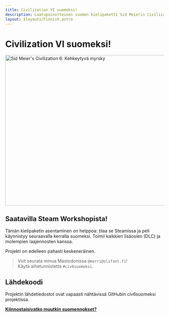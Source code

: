 ```yaml
---
title: Civilization VI suomeksi!
description: Laatupainotteinen suomen kielipaketti Sid Meierin Civilization VI -pelille (Civilization 6 Finnish translation language pack / mod)
layout: $layouts/Finnish.astro
---
```



# Civilization VI suomeksi!

<img
	alt="Sid Meier's Civilization 6: Kehkeytyvä myrsky"
	src="/assets/civ6suomeksi_kehkeytyva-myrsky.jpg"
	width="848"
	height="480"
/>

## Saatavilla <Link href="https://steamcommunity.com/sharedfiles/filedetails/?l=finnish&id=1308266363">Steam Workshopista</Link>!

Tämän kielipaketin asentaminen on helppoa: tilaa se Steamissa ja peli käynnistyy seuraavalla kerralla suomeksi.
Toimii kaikkien lisäosien (DLC) ja molempien laajennosten kanssa.

Projekti on edelleen pahasti keskeneräinen.

> Voit seurata minua Mastodonissa `@merri@olifant.fi`!<br />Käytä aihetunnistetta `#civ6suomeksi`.

## Lähdekoodi

Projektin lähdetiedostot ovat vapaasti nähtävissä <Link href="https://github.com/Merri/civ6suomeksi">GitHubin civ6suomeksi projektissa</Link>.

<p>
	<a href="/suomeksi" class={inlineFlex}>
		<Icon href="/icons/arrow-left.svg" />
		<strong>Kiinnostaisivatko muutkin suomennokset?</strong>
	</a>
</p>
